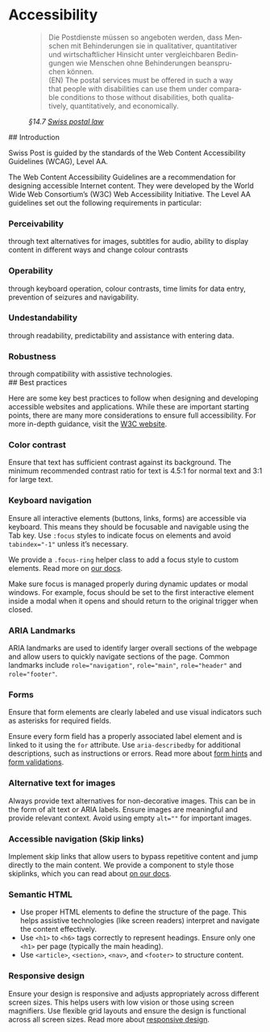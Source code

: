 
<Meta of={AccessibilityStories} />

# Accessibility

<figure className="mb-56">
  <blockquote className="blockquote" lang="de">
    <div className="mb-16">
      Die Postdienste müssen so angeboten werden, dass Menschen mit Behinderungen sie in
      qualitativer, quantitativer und wirtschaftlicher Hinsicht unter vergleichbaren Bedingungen wie
      Menschen ohne Behinderungen beanspruchen können.
    </div>
    <div className="mb-16">
      (EN) The postal services must be offered in such a way that people with disabilities can use
      them under comparable conditions to those without disabilities, both qualitatively,
      quantitatively, and economically.
    </div>
  </blockquote>
  <figcaption className="blockquote-footer">
    <cite>
      §14.7 <a href="https://www.fedlex.admin.ch/eli/cc/2012/585">Swiss postal law</a>
    </cite>
  </figcaption>
</figure>

<div className="light-section pt-8 pb-48">
## Introduction

Swiss Post is guided by the standards of the Web Content Accessibility Guidelines (WCAG), Level AA.

The Web Content Accessibility Guidelines are a recommendation for designing accessible Internet content. They were developed by the World Wide Web Consortium’s (W3C) Web Accessibility Initiative. The Level AA guidelines set out the following requirements in particular:

  <div className="py-12">
    <div className="row g-48">
      <div className="col-md-6">
        <div>
          <post-icon name="2114" style={{ fontSize: '64px' }}></post-icon>
          <div>
            <h3 className="mt-12 h6">Perceivability</h3>
            <div>
              through text alternatives for images, subtitles for audio, ability to display content in
              different ways and change colour contrasts
            </div>
          </div>
        </div>
      </div>
      <div className="col-md-6">
        <div>
          <post-icon name="2130" style={{ fontSize: '64px' }}></post-icon>
          <div>
            <h3 className="mt-12 h6">Operability</h3>
            <div>
              through keyboard operation, colour contrasts, time limits for data entry, prevention of
              seizures and navigability.
            </div>
          </div>
        </div>
      </div>
      <div className="col-md-6">
        <div>
          <post-icon name="2165" style={{ fontSize: '64px' }}></post-icon>
          <div>
            <h3 className="mt-12 h6">Undestandability</h3>
            <div>through readability, predictability and assistance with entering data.</div>
          </div>
        </div>
      </div>
      <div className="col-md-6">
        <div>
          <post-icon name="2087" style={{ fontSize: '64px' }}></post-icon>
          <div>
            <h3 className="mt-12 h6">Robustness</h3>
            <div>through compatibility with assistive technologies.</div>
          </div>
        </div>
      </div>
    </div>
  </div>
</div>

<div className="pt-8">
## Best practices

Here are some key best practices to follow when designing and developing accessible websites and applications. While these are important starting points, there are many more considerations to ensure full accessibility. For more in-depth guidance, visit the [W3C website](https://www.w3.org/).

### Color contrast

Ensure that text has sufficient contrast against its background. The minimum recommended contrast ratio for text is 4.5:1 for normal text and 3:1 for large text.

<Canvas sourceState="shown" of={AccessibilityStories.Default} />

### Keyboard navigation

Ensure all interactive elements (buttons, links, forms) are accessible via keyboard. This means they should be focusable and navigable using the Tab key. Use `:focus` styles to indicate focus on elements and avoid `tabindex="-1"` unless it’s necessary.

We provide a `.focus-ring` helper class to add a focus style to custom elements. Read more on [our docs](/?path=/docs/6eea4ad2-d5d2-44bf-a7a5-d5621ecd6c36--docs).

Make sure focus is managed properly during dynamic updates or modal windows. For example, focus should be set to the first interactive element inside a modal when it opens and should return to the original trigger when closed.

<Canvas sourceState="shown" of={AccessibilityStories.Focus} />

### ARIA Landmarks

ARIA landmarks are used to identify larger overall sections of the webpage and allow users to quickly navigate sections of the page. Common landmarks include `role="navigation"`, `role="main"`, `role="header"` and `role="footer"`.

### Forms

Ensure that form elements are clearly labeled and use visual indicators such as asterisks for required fields.

Ensure every form field has a properly associated label element and is linked to it using the `for` attribute.
Use `aria-describedby` for additional descriptions, such as instructions or errors.
Read more about [form hints](/?path=/docs/43525c38-d00c-4632-8cc5-0fb8a0f2a741--docs) and [form validations](/?path=/docs/1aa900d9-aa65-4ae0-b8cd-e6cca6cc3472--docs).

<Canvas sourceState="hidden" of={AccessibilityStories.FormHint} />

### Alternative text for images

Always provide text alternatives for non-decorative images. This can be in the form of alt text or ARIA labels.
Ensure images are meaningful and provide relevant context. Avoid using empty `alt=""` for important images.

<Canvas sourceState="shown" of={AccessibilityStories.AltText} />

### Accessible navigation (Skip links)

Implement skip links that allow users to bypass repetitive content and jump directly to the main content. We provide a component to style those skiplinks, which you can read about [on our docs](/?path=/docs/2fc3b456-19ba-4ede-b1bc-499518f829b1--docs).

### Semantic HTML

- Use proper HTML elements to define the structure of the page. This helps assistive technologies (like screen readers) interpret and navigate the content effectively.
- Use `<h1>` to `<h6>` tags correctly to represent headings. Ensure only one `<h1>` per page (typically the main heading).
- Use `<article>`, `<section>`, `<nav>`, and `<footer>` to structure content.

### Responsive design

Ensure your design is responsive and adjusts appropriately across different screen sizes. This helps users with low vision or those using screen magnifiers.
Use flexible grid layouts and ensure the design is functional across all screen sizes. Read more about [responsive design](/?path=/docs/51785576-8553-4909-8827-fd97de4f874e--docs).

</div>
